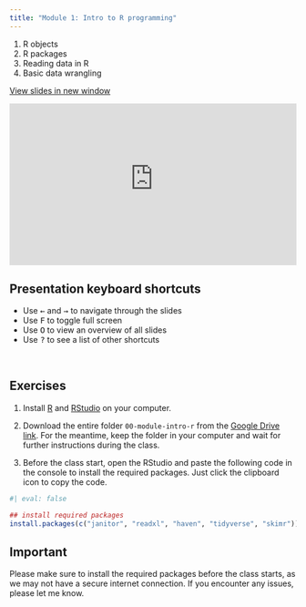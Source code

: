 ```yaml
---
title: "Module 1: Intro to R programming"
---
```


1.  R objects
2.  R packages
3.  Reading data in R
4.  Basic data wrangling

<a href="https://econ148-analytical-stat-package.github.io/econ148-lecture/module-intro-r" target="_blank" class="btn-slides">View slides in new window</a>

::: {.box style="padding-bottom:56.25%; position:relative; display:block; width: 100%"}
<iframe width="100%" height="100%" src="https://econ148-analytical-stat-package.github.io/econ148-lecture/module-intro-r" frameborder="0" allowfullscreen style="position:absolute; top:0; left: 0">

</iframe>
:::

:::: callout-tip
## Presentation keyboard shortcuts

::: text-line-space
<ul>

<li>Use <kbd>←</kbd> and <kbd>→</kbd> to navigate through the slides</li>

<li>Use <kbd>F</kbd> to toggle full screen</li>

<li>Use <kbd>O</kbd> to view an overview of all slides</li>

<li>Use <kbd>?</kbd> to see a list of other shortcuts</li>

</ul>
:::
::::

<br>

## Exercises

1.  Install [R](https://cran.r-project.org/bin/windows/base/) and [RStudio](https://posit.co/download/rstudio-desktop/) on your computer.

2.  Download the entire folder `00-module-intro-r` from the [Google Drive link](https://drive.google.com/drive/folders/10EwKKO1SxHdZSWWO1ko2WUFIOIRZM0HU?usp=sharing). For the meantime, keep the folder in your computer and wait for further instructions during the class.

3.  Before the class start, open the RStudio and paste the following code in the console to install the required packages. Just click the clipboard icon to copy the code.

```r
#| eval: false

## install required packages
install.packages(c("janitor", "readxl", "haven", "tidyverse", "skimr"))
```

::: callout-warning
## Important

Please make sure to install the required packages before the class starts, as we may not have a secure internet connection. If you encounter any issues, please let me know.
:::


